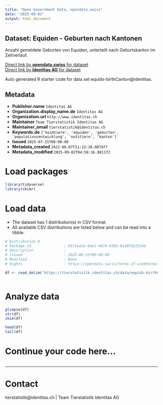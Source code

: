 ```yaml
---
title: "Open Government Data, opendata.swiss"
date: "2025-09-03"
output: html_document
---
```


## Dataset: Equiden - Geburten nach Kantonen

Anzahl gemeldete Geburten von Equiden, unterteilt nach Geburtskanton im Zeitverlauf. 

[Direct link by **opendata.swiss** for dataset](https://opendata.swiss/de/dataset/equiden-geburten-nach-kantonen)<br>
[Direct link by **Identitas AG** for dataset](https://tierstatistik.identitas.ch/)

Auto generated R starter code for data set equids-birthCanton@identitas.

## Metadata

- **Publisher.name** `Identitas AG`
- **Organization.display_name.de** `Identitas AG`
- **Organization.url** `http://www.identitas.ch`
- **Maintainer** `Team Tierstatistik Identitas AG`
- **Maintainer_email** `tierstatistik@identitas.ch`
- **Keywords.de** `['heimtiere', 'equiden', 'geburten', 'populationsentwicklung', 'nutztiere', 'kanton']`
- **Issued** `2025-07-31T00:00:00`
- **Metadata_created** `2022-06-07T11:22:18.007977`
- **Metadata_modified** `2025-09-02T04:58:16.881172`


# Load packages

```r

library(tidyverse)
library(skimr)

```

# Load data

-   The dataset has 1 distribution(s) in CSV format.
-   All available CSV distributions are listed below and can be read into a tibble.

```r

# Distribution 0
# Package_id               : 031fea5e-0ae2-4674-8303-81d85d22524b
# Description              : 
# Issued                   : 2025-08-25T00:00:00
# Modified                 : None
# Rights                   : https://opendata.swiss/terms-of-use#terms_by

df <- read_delim('https://tierstatistik.identitas.ch/data/equids-birthCanton.csv')



```

# Analyze data

```r

glimpse(df)
str(df)
skim(df)

head(df)
tail(df)

```

# Continue your code here...

```r

```

------------------------------------------------------------------------

# Contact

tierstatistik@identitas.ch | Team Tierstatistik Identitas AG
